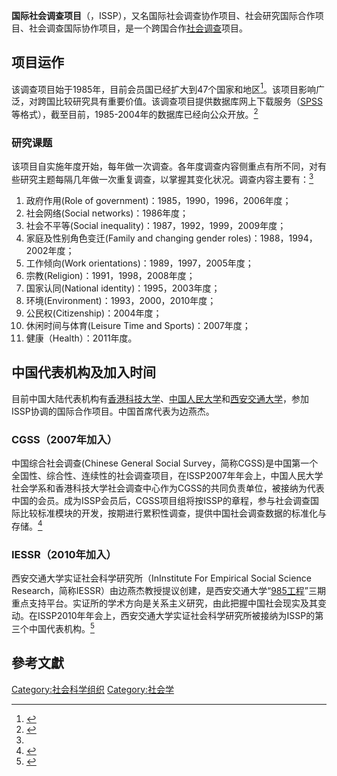 {{noteTA
|T=zh-hans: 国际社会调查项目; zh-tw:國際社會調查計畫;
|1=zh-hans: 项目; zh-tw:計畫;
}}
'''国际社会调查项目'''（{{lang|en|International Social Survey Programme}}，ISSP），又名国际社会调查协作项目、社会研究国际合作项目、社会调查国际协作项目，是一个跨国合作[[社会调查|社会调查]]项目。

== 项目运作 ==
该调查项目始于1985年，目前会员国已经扩大到47个国家和地区<ref name="issp">{{cite web | url=http://www.issp.org/page.php?pageId=2 | title=ISSP Home Page | accessdate=May 26, 2011 | deadurl=yes | archiveurl=https://web.archive.org/web/20110515092045/http://www.issp.org/page.php?pageId=2 | archivedate=2011年5月15日 }}</ref>。该项目影响广泛，对跨国比较研究具有重要价值。该调查项目提供数据库网上下载服务（[[SPSS|SPSS]]等格式），截至目前，1985-2004年的数据库已经向公众开放。<ref name="cass">{{cite web| url=http://www.sociology.cass.cn/shxw/shxyjff/t20080310_15927.htm| title=如何利用互联网资源来进行跨国比较研究| accessdate=May 26, 2011}}{{dead link|date=2017年12月 |bot=InternetArchiveBot |fix-attempted=yes }}</ref>

=== 研究课题 ===
该项目自实施年度开始，每年做一次调查。各年度调查内容侧重点有所不同，对有些研究主题每隔几年做一次重复调查，以掌握其变化状况。调查内容主要有：<ref name="cass" />
#政府作用(Role of government)：1985，1990，1996，2006年度；
#社会网络(Social networks)：1986年度；
#社会不平等(Social inequality)：1987，1992，1999，2009年度；   
#家庭及性别角色变迁(Family and changing gender roles)：1988，1994，2002年度；   
#工作倾向(Work orientations)：1989，1997，2005年度；  
#宗教(Religion)：1991，1998，2008年度；  
#国家认同(National identity)：1995，2003年度；  
#环境(Environment)：1993，2000，2010年度；
#公民权(Citizenship)：2004年度；    
#休闲时间与体育(Leisure Time and Sports)：2007年度；
#健康（Health）：2011年度。　

== 中国代表机构及加入时间 ==
目前中国大陆代表机构有[[香港科技大学|香港科技大学]]、[[中国人民大学|中国人民大学]]和[[西安交通大学|西安交通大学]]，参加ISSP协调的国际合作项目。中国首席代表为边燕杰。
=== CGSS（2007年加入）===
中国综合社会调查(Chinese General Social Survey，简称CGSS)是中国第一个全国性、综合性、连续性的社会调查项目，在ISSP2007年年会上，中国人民大学社会学系和香港科技大学社会调查中心作为CGSS的共同负责单位，被接纳为代表中国的会员。成为ISSP会员后，CGSS项目组将按ISSP的章程，参与社会调查国际比较标准模块的开发，按期进行累积性调查，提供中国社会调查数据的标准化与存储。<ref name="cgss">{{cite web | url=http://www.chinagss.org/show.php?id=18 | title=CGSS项目成为ISSP会员 | accessdate=May 26, 2011 | deadurl=yes | archiveurl=https://web.archive.org/web/20110316051119/http://www.chinagss.org/show.php?id=18 | archivedate=2011年3月16日 }}</ref>

=== IESSR（2010年加入）===
西安交通大学实证社会科学研究所（InInstitute For Empirical Social Science Research，简称IESSR）由边燕杰教授提议创建，是西安交通大学“[[985工程|985工程]]”三期重点支持平台。实证所的学术方向是关系主义研究，由此把握中国社会现实及其变动。在ISSP2010年年会上，西安交通大学实证社会科学研究所被接纳为ISSP的第三个中国代表机构。<ref name="iessr">{{cite web | url=http://iessr.xjtu.edu.cn/newdetail.aspx?news_type=zhxw&news_id=122 | title=2013年国际社会网络分析大会 | accessdate=May 26, 2011 | archive-date=2011-05-19 | archive-url=https://web.archive.org/web/20110519164828/http://iessr.xjtu.edu.cn/newdetail.aspx?news_type=zhxw&news_id=122 | dead-url=yes }}</ref>

== 參考文獻 ==
{{reflist}}
{{Social surveys}}
[[Category:社会科学组织|Category:社会科学组织]]
[[Category:社会学|Category:社会学]]
